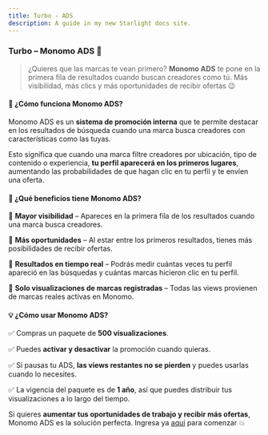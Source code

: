 ```yaml
---
title: Turbo - ADS
description: A guide in my new Starlight docs site.
---
```

### Turbo – Monomo ADS 🚀

> ¿Quieres que las marcas te vean primero? **Monomo ADS** te pone en la primera fila de resultados cuando buscan creadores como tú. Más visibilidad, más clics y más oportunidades de recibir ofertas 😉
> 

#### 🔹 ¿Cómo funciona Monomo ADS?

Monomo ADS es un **sistema de promoción interna** que te permite destacar en los resultados de búsqueda cuando una marca busca creadores con características como las tuyas.

Esto significa que cuando una marca filtre creadores por ubicación, tipo de contenido o experiencia, **tu perfil aparecerá en los primeros lugares**, aumentando las probabilidades de que hagan clic en tu perfil y te envíen una oferta.

#### 🎯 ¿Qué beneficios tiene Monomo ADS?

📌 **Mayor visibilidad** – Apareces en la primera fila de los resultados cuando una marca busca creadores.

📌 **Más oportunidades** – Al estar entre los primeros resultados, tienes más posibilidades de recibir ofertas.

📌 **Resultados en tiempo real** – Podrás medir cuántas veces tu perfil apareció en las búsquedas y cuántas marcas hicieron clic en tu perfil.

📌 **Solo visualizaciones de marcas registradas** – Todas las views provienen de marcas reales activas en Monomo.

#### 💡 ¿Cómo usar Monomo ADS?

✅ Compras un paquete de **500 visualizaciones**.

✅ Puedes **activar y desactivar** la promoción cuando quieras.

✅ Si pausas tu ADS, **las views restantes no se pierden** y puedes usarlas cuando lo necesites.

✅ La vigencia del paquete es de **1 año**, así que puedes distribuir tus visualizaciones a lo largo del tiempo.

Si quieres **aumentar tus oportunidades de trabajo y recibir más ofertas**, Monomo ADS es la solución perfecta. Ingresa ya [aquí](https://app.monomo.com.co/ads) para comenzar 💥
